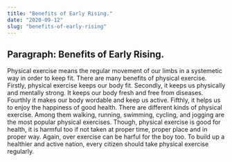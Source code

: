 ```yaml
---
title: "Benefits of Early Rising."
date: "2020-09-12"
slug: "benefits-of-early-rising"
---
```


## Paragraph: Benefits of Early Rising.

Physical exercise means the regular movement of our limbs in a systemetic way in order to keep fit. There are many benefits of physical exercise. Firstly, physical exercise keeps our body fit. Secondly, it keeps us physically and mentally strong. It keeps our body fresh and free from diseases. Fourthly it makes our body wordable and keep us active. Fifthly, it helps us to enjoy the happiness of good health. There are different kinds of physical exercise. Among them walking, running, swimming, cycling, and jogging are the most popular physical exercises. Though, physical exercise is good for health, it is harmful too if not taken at proper time, proper place and in proper way. Again, over exercise can be harful for the boy too. To build up a healthier and active nation, every citizen should take physical exercise regularly.
